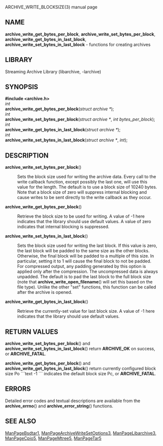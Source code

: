 ARCHIVE_WRITE_BLOCKSIZE(3) manual page 
== NAME == 
'''archive_write_get_bytes_per_block''', 
'''archive_write_set_bytes_per_block''', 
'''archive_write_get_bytes_in_last_block''', 
'''archive_write_set_bytes_in_last_block''' 
- functions for creating archives 
== LIBRARY == 
Streaming Archive Library (libarchive, -larchive) 
== SYNOPSIS == 
'''<nowiki>#include <archive.h></nowiki>''' 
<br> 
''int'' 
<br> 
'''archive_write_get_bytes_per_block'''(''struct archive *''); 
<br> 
''int'' 
<br> 
'''archive_write_set_bytes_per_block'''(''struct archive *'', ''int bytes_per_block''); 
<br> 
''int'' 
<br> 
'''archive_write_get_bytes_in_last_block'''(''struct archive *''); 
<br> 
''int'' 
<br> 
'''archive_write_set_bytes_in_last_block'''(''struct archive *'', ''int''); 
== DESCRIPTION == 
<dl> 
<dt>'''archive_write_set_bytes_per_block'''()</dt><dd> 
Sets the block size used for writing the archive data. 
Every call to the write callback function, except possibly the last one, will 
use this value for the length. 
The default is to use a block size of 10240 bytes. 
Note that a block size of zero will suppress internal blocking 
and cause writes to be sent directly to the write callback as they occur. 
</dd><dt>'''archive_write_get_bytes_per_block'''()</dt><dd> 
Retrieve the block size to be used for writing. 
A value of -1 here indicates that the library should use default values. 
A value of zero indicates that internal blocking is suppressed. 
</dd><dt>'''archive_write_set_bytes_in_last_block'''()</dt><dd> 
Sets the block size used for writing the last block. 
If this value is zero, the last block will be padded to the same size 
as the other blocks. 
Otherwise, the final block will be padded to a multiple of this size. 
In particular, setting it to 1 will cause the final block to not be padded. 
For compressed output, any padding generated by this option 
is applied only after the compression. 
The uncompressed data is always unpadded. 
The default is to pad the last block to the full block size (note that 
'''archive_write_open_filename'''() 
will set this based on the file type). 
Unlike the other 
"set" 
functions, this function can be called after the archive is opened. 
</dd><dt>'''archive_write_get_bytes_in_last_block'''()</dt><dd> 
Retrieve the currently-set value for last block size. 
A value of -1 here indicates that the library should use default values. 
</dd></dl> 
== RETURN VALUES == 
'''archive_write_set_bytes_per_block'''() 
and 
'''archive_write_set_bytes_in_last_block'''() 
return 
'''ARCHIVE_OK''' 
on success, or 
'''ARCHIVE_FATAL'''. 

'''archive_write_get_bytes_per_block'''() 
and 
'''archive_write_get_bytes_in_last_block'''() 
return currently configured block size 
Po 
```text
-1 
```
indicates the default block size 
Pc, 
or 
'''ARCHIVE_FATAL'''. 
== ERRORS == 
Detailed error codes and textual descriptions are available from the 
'''archive_errno'''() 
and 
'''archive_error_string'''() 
functions. 
== SEE ALSO == 
[[ManPageBsdtar1]], 
[[ManPageArchiveWriteSetOptions3]], 
[[ManPageLibarchive3]], 
[[ManPageCpio5]], 
[[ManPageMtree5]], 
[[ManPageTar5]] 
